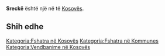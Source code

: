 {{Fshat në 
 | Emri                = Sreckë
 | EmriAlt                = 
 | NAME_SHORT_FORM=      
 | NAME_GENERIC=      
 | NAME_SORT_NAME_RO=      SRECKE
 | FULL_NAME_RO = Sreckë
 | FULL_NAME_ND_RO=Srecke
 | SORT_NAME_RG=SRECKE
 | FULL_NAME_RG=Sreckë
 | FULL_NAME_ND_RG=Srecke
 | SRP_NAME_SHORT_FORM=      
 | SRP_NAME_GENERIC=      
 | SRP_NAME_SORT_NAME_RO=      
 | SRP_FULL_NAME_RO = 
 | SRP_FULL_NAME_ND_RO=
 | SRP_SORT_NAME_RG=
 | SRP_FULL_NAME_RG=
 | SRP_FULL_NAME_ND_RG=
 | Emri (Rasa dhanore) = 
 | Figura              = 
 | Shteti              = Kosovo
 | Komuna              = 
 | Kodi postar         = 
 | Sipërfaqja          = 

 | Popullsia           = 

 | Regj. i popullsisë  = 
 | Dend. e popullsisë  = 
 | Faqja zyrtare       = 
 <!--- Koordinatat ----> 
 | Gjerësia            = 42.169167
 | Gjatësia            = 20.860278
 | Lartësia            = 
}}
'''Sreckë''' është një [[]] në [[]] të [[Kosovës]].

<!-- == Gjeografia == -->
<!-- == Historia == -->
<!-- == Demografia == -->
== Shih edhe ==
{{Komuna }}
{{Kosovo-Administrata-Cung}}

[[Kategoria:Fshatra në Kosovës]]
[[Kategoria:Fshatra në Kommunes ]]
[[Kategoria:Vendbanime në Kosovës]]